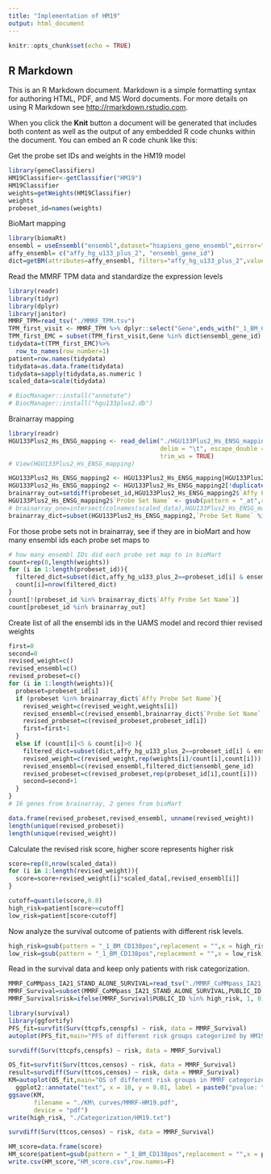 ```yaml
---
title: "Implementation of HM19"
output: html_document
---
```


```r
knitr::opts_chunk$set(echo = TRUE)
```

## R Markdown

This is an R Markdown document. Markdown is a simple formatting syntax for authoring HTML, PDF, and MS Word documents. For more details on using R Markdown see <http://rmarkdown.rstudio.com>.

When you click the **Knit** button a document will be generated that includes both content as well as the output of any embedded R code chunks within the document. You can embed an R code chunk like this:


Get the probe set IDs and weights in the HM19 model
```r
library(geneClassifiers)
HM19Classifier<-getClassifier("HM19")
HM19Classifier
weights=getWeights(HM19Classifier)
weights
probeset_id=names(weights)
```

BioMart mapping
```r
library(biomaRt) 
ensembl = useEnsembl("ensembl",dataset="hsapiens_gene_ensembl",mirror="www") 
affy_ensembl= c("affy_hg_u133_plus_2", "ensembl_gene_id")
dict=getBM(attributes=affy_ensembl, filters="affy_hg_u133_plus_2",values = probeset_id, mart = ensembl)
```

Read the MMRF TPM data and standardize the expression levels
```r
library(readr)
library(tidyr)
library(dplyr)
library(janitor)
MMRF_TPM=read_tsv("./MMRF_TPM.tsv")
TPM_first_visit <- MMRF_TPM %>% dplyr::select("Gene",ends_with("_1_BM_CD138pos"))
TPM_first_EMC = subset(TPM_first_visit,Gene %in% dict$ensembl_gene_id)
tidydata=t(TPM_first_EMC)%>%
  row_to_names(row_number=1)
patient=row.names(tidydata)
tidydata=as.data.frame(tidydata)
tidydata=sapply(tidydata,as.numeric )
scaled_data=scale(tidydata)
```

```r
# BiocManager::install("annotate")
# BiocManager::install("hgu133plus2.db")
```


Brainarray mapping
```r
library(readr)
HGU133Plus2_Hs_ENSG_mapping <- read_delim("./HGU133Plus2_Hs_ENSG_mapping.txt", 
                                          delim = "\t", escape_double = FALSE, 
                                          trim_ws = TRUE)
# View(HGU133Plus2_Hs_ENSG_mapping)

HGU133Plus2_Hs_ENSG_mapping2 <- HGU133Plus2_Hs_ENSG_mapping[HGU133Plus2_Hs_ENSG_mapping$`Affy Probe Set Name` %in% probeset_id,c(1,7)]
HGU133Plus2_Hs_ENSG_mapping2 <- HGU133Plus2_Hs_ENSG_mapping2[!duplicated(HGU133Plus2_Hs_ENSG_mapping2),]
brainarray_out=setdiff(probeset_id,HGU133Plus2_Hs_ENSG_mapping2$`Affy Probe Set Name`) # not in brainarray, try bioMart
HGU133Plus2_Hs_ENSG_mapping2$`Probe Set Name` <- gsub(pattern = "_at",replacement = "",x = HGU133Plus2_Hs_ENSG_mapping2$`Probe Set Name`)
# brainarray_one=intersect(colnames(scaled_data),HGU133Plus2_Hs_ENSG_mapping2$`Probe Set Name`) 
brainarray_dict=subset(HGU133Plus2_Hs_ENSG_mapping2,`Probe Set Name` %in% colnames(scaled_data))# in TPM and have one ensembl to one probe set in brainarray
```

For those probe sets not in brainarray, see if they are in bioMart and how many ensembl ids each probe set maps to
```r
# how many ensembl IDs did each probe set map to in bioMart
count=rep(0,length(weights))
for (i in 1:length(probeset_id)){
  filtered_dict=subset(dict,affy_hg_u133_plus_2==probeset_id[i] & ensembl_gene_id %in% colnames(scaled_data))
  count[i]=nrow(filtered_dict)
}
count[!(probeset_id %in% brainarray_dict$`Affy Probe Set Name`)]
count[probeset_id %in% brainarray_out]
```

Create list of all the ensembl ids in the UAMS model and record thier revised weights
```r
first=0
second=0
revised_weight=c()
revised_ensembl=c()
revised_probeset=c()
for (i in 1:length(weights)){
  probeset=probeset_id[i]
  if (probeset %in% brainarray_dict$`Affy Probe Set Name`){
    revised_weight=c(revised_weight,weights[i])
    revised_ensembl=c(revised_ensembl,brainarray_dict$`Probe Set Name`[brainarray_dict$`Affy Probe Set Name`==probeset])
    revised_probeset=c(revised_probeset,probeset_id[i])
    first=first+1
  }
  else if (count[i]<5 & count[i]>0 ){
    filtered_dict=subset(dict,affy_hg_u133_plus_2==probeset_id[i] & ensembl_gene_id %in% colnames(scaled_data))
    revised_weight=c(revised_weight,rep(weights[i]/count[i],count[i])) # take the average of multiple ensembl genes mapping to the same probe set
    revised_ensembl=c(revised_ensembl,filtered_dict$ensembl_gene_id)
    revised_probeset=c(revised_probeset,rep(probeset_id[i],count[i]))
    second=second+1
  }
}
# 16 genes from brainarray, 2 genes from bioMart
```

```r
data.frame(revised_probeset,revised_ensembl, unname(revised_weight))
length(unique(revised_probeset))
length(unique(revised_weight))
```
Calculate the revised risk score, higher score represents higher risk
```r
score=rep(0,nrow(scaled_data))
for (i in 1:length(revised_weight)){
  score=score+revised_weight[i]*scaled_data[,revised_ensembl[i]]
}
```

```r
cutoff=quantile(score,0.8)
high_risk=patient[score>=cutoff]
low_risk=patient[score<cutoff]
```


Now analyze the survival outcome of patients with different risk levels.
```r
high_risk=gsub(pattern = "_1_BM_CD138pos",replacement = "",x = high_risk)
low_risk=gsub(pattern = "_1_BM_CD138pos",replacement = "",x = low_risk)
```

Read in the survival data and keep only patients with risk categorization.
```r
MMRF_CoMMpass_IA21_STAND_ALONE_SURVIVAL=read_tsv("./MMRF_CoMMpass_IA21_STAND_ALONE_SURVIVAL.tsv")
MMRF_Survival=subset(MMRF_CoMMpass_IA21_STAND_ALONE_SURVIVAL,PUBLIC_ID %in% high_risk | PUBLIC_ID %in% low_risk)
MMRF_Survival$risk=ifelse(MMRF_Survival$PUBLIC_ID %in% high_risk, 1, 0) #risk=1 represents high risk
```

```r
library(survival)
library(ggfortify)
PFS_fit=survfit(Surv(ttcpfs,censpfs) ~ risk, data = MMRF_Survival)
autoplot(PFS_fit,main="PFS of different risk groups categorized by HM19")
```
```r
survdiff(Surv(ttcpfs,censpfs) ~ risk, data = MMRF_Survival)
```

```r
OS_fit=survfit(Surv(ttcos,censos) ~ risk, data = MMRF_Survival)
result=survdiff(Surv(ttcos,censos) ~ risk, data = MMRF_Survival)
KM=autoplot(OS_fit,main="OS of different risk groups in MMRF categorized by HM-19")+
  ggplot2::annotate("text", x = 10, y = 0.01, label = paste0("pvalue: ", sprintf("%.2e", result$pvalue)) , size = 3, hjust = 0)
ggsave(KM, 
       filename = "./KM\ curves/MMRF-HM19.pdf",
       device = "pdf")
write(high_risk, "./Categorization/HM19.txt")
```
```r
survdiff(Surv(ttcos,censos) ~ risk, data = MMRF_Survival)
```

```r
HM_score=data.frame(score)
HM_score$patient=gsub(pattern = "_1_BM_CD138pos",replacement = "",x = patient)
write.csv(HM_score,"HM_score.csv",row.names=F)
```

